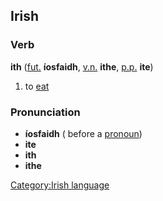 ==Irish==
===Verb===
'''ith''' ([[future|fut.]] '''íosfaidh''', [[verbal noun|v.n.]] '''ithe''', [[past participle|p.p.]] '''ite''')

#to [[eat]]

===Pronunciation===
*'''íosfaidh''' {{IPA|[&#712;i&#720;si&#720;]}} ({{IPA|[&#712;i&#720;s&#601;]}} before a [[pronoun]])
*'''ite''' {{IPA|[&#712;it&#690;&#601;]}}
*'''ith''' {{IPA|[i]}}
*'''ithe''' {{IPA|[&#712;ih&#601;]}}

[[Category:Irish language]]